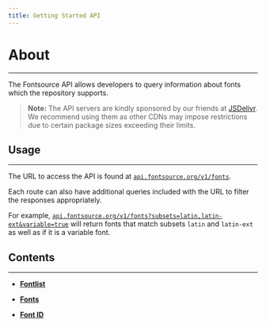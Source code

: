```yaml
---
title: Getting Started API
---
```


# About

---

The Fontsource API allows developers to query information about fonts which the repository supports.

> **Note:** The API servers are kindly sponsored by our friends at [JSDelivr](https://www.jsdelivr.com/). We recommend using them as other CDNs may impose restrictions due to certain package sizes exceeding their limits.

## Usage

---

The URL to access the API is found at [`api.fontsource.org/v1/fonts`](https://api.fontsource.org/v1/fonts).

Each route can also have additional queries included with the URL to filter the responses appropriately.

For example, [`api.fontsource.org/v1/fonts?subsets=latin,latin-ext&variable=true`](https://api.fontsource.org/v1/fonts?subsets=latin,latin-ext&variable=true) will return fonts that match subsets `latin` and `latin-ext` as well as if it is a variable font.

## Contents

---

- **[Fontlist](/docs/api/fontlist)**

- **[Fonts](/docs/api/fonts)**

- **[Font ID](/docs/api/font-id)**
